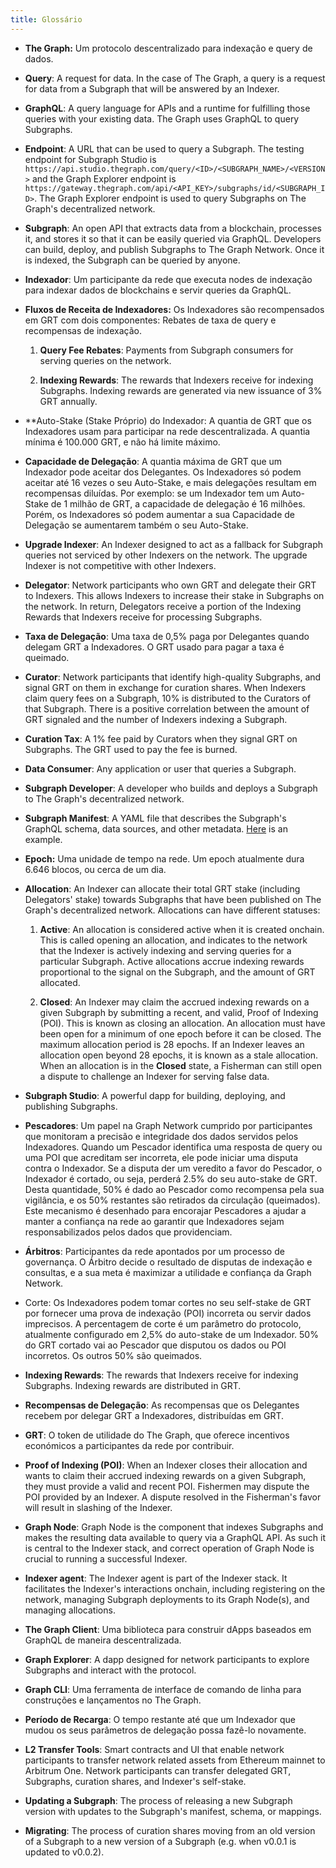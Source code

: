 ```yaml
---
title: Glossário
---
```


- **The Graph:** Um protocolo descentralizado para indexação e query de dados.

- **Query**: A request for data. In the case of The Graph, a query is a request for data from a Subgraph that will be answered by an Indexer.

- **GraphQL**: A query language for APIs and a runtime for fulfilling those queries with your existing data. The Graph uses GraphQL to query Subgraphs.

- **Endpoint**: A URL that can be used to query a Subgraph. The testing endpoint for Subgraph Studio is `https://api.studio.thegraph.com/query/<ID>/<SUBGRAPH_NAME>/<VERSION>` and the Graph Explorer endpoint is `https://gateway.thegraph.com/api/<API_KEY>/subgraphs/id/<SUBGRAPH_ID>`. The Graph Explorer endpoint is used to query Subgraphs on The Graph's decentralized network.

- **Subgraph**: An open API that extracts data from a blockchain, processes it, and stores it so that it can be easily queried via GraphQL. Developers can build, deploy, and publish Subgraphs to The Graph Network. Once it is indexed, the Subgraph can be queried by anyone.

- **Indexador**: Um participante da rede que executa nodes de indexação para indexar dados de blockchains e servir queries da GraphQL.

- **Fluxos de Receita de Indexadores:** Os Indexadores são recompensados em GRT com dois componentes: Rebates de taxa de query e recompensas de indexação.
  1. **Query Fee Rebates**: Payments from Subgraph consumers for serving queries on the network.

  2. **Indexing Rewards**: The rewards that Indexers receive for indexing Subgraphs. Indexing rewards are generated via new issuance of 3% GRT annually.

- \*\*Auto-Stake (Stake Próprio) do Indexador: A quantia de GRT que os Indexadores usam para participar na rede descentralizada. A quantia mínima é 100.000 GRT, e não há limite máximo.

- **Capacidade de Delegação**: A quantia máxima de GRT que um Indexador pode aceitar dos Delegantes. Os Indexadores só podem aceitar até 16 vezes o seu Auto-Stake, e mais delegações resultam em recompensas diluídas. Por exemplo: se um Indexador tem um Auto-Stake de 1 milhão de GRT, a capacidade de delegação é 16 milhões. Porém, os Indexadores só podem aumentar a sua Capacidade de Delegação se aumentarem também o seu Auto-Stake.

- **Upgrade Indexer**: An Indexer designed to act as a fallback for Subgraph queries not serviced by other Indexers on the network. The upgrade Indexer is not competitive with other Indexers.

- **Delegator**: Network participants who own GRT and delegate their GRT to Indexers. This allows Indexers to increase their stake in Subgraphs on the network. In return, Delegators receive a portion of the Indexing Rewards that Indexers receive for processing Subgraphs.

- **Taxa de Delegação**: Uma taxa de 0,5% paga por Delegantes quando delegam GRT a Indexadores. O GRT usado para pagar a taxa é queimado.

- **Curator**: Network participants that identify high-quality Subgraphs, and signal GRT on them in exchange for curation shares. When Indexers claim query fees on a Subgraph, 10% is distributed to the Curators of that Subgraph. There is a positive correlation between the amount of GRT signaled and the number of Indexers indexing a Subgraph.

- **Curation Tax**: A 1% fee paid by Curators when they signal GRT on Subgraphs. The GRT used to pay the fee is burned.

- **Data Consumer**: Any application or user that queries a Subgraph.

- **Subgraph Developer**: A developer who builds and deploys a Subgraph to The Graph's decentralized network.

- **Subgraph Manifest**: A YAML file that describes the Subgraph's GraphQL schema, data sources, and other metadata. [Here](https://github.com/graphprotocol/example-subgraph/blob/master/subgraph.yaml) is an example.

- **Epoch:** Uma unidade de tempo na rede. Um epoch atualmente dura 6.646 blocos, ou cerca de um dia.

- **Allocation**: An Indexer can allocate their total GRT stake (including Delegators' stake) towards Subgraphs that have been published on The Graph's decentralized network. Allocations can have different statuses:
  1. **Active**: An allocation is considered active when it is created onchain. This is called opening an allocation, and indicates to the network that the Indexer is actively indexing and serving queries for a particular Subgraph. Active allocations accrue indexing rewards proportional to the signal on the Subgraph, and the amount of GRT allocated.

  2. **Closed**: An Indexer may claim the accrued indexing rewards on a given Subgraph by submitting a recent, and valid, Proof of Indexing (POI). This is known as closing an allocation. An allocation must have been open for a minimum of one epoch before it can be closed. The maximum allocation period is 28 epochs. If an Indexer leaves an allocation open beyond 28 epochs, it is known as a stale allocation. When an allocation is in the **Closed** state, a Fisherman can still open a dispute to challenge an Indexer for serving false data.

- **Subgraph Studio**: A powerful dapp for building, deploying, and publishing Subgraphs.

- **Pescadores**: Um papel na Graph Network cumprido por participantes que monitoram a precisão e integridade dos dados servidos pelos Indexadores. Quando um Pescador identifica uma resposta de query ou uma POI que acreditam ser incorreta, ele pode iniciar uma disputa contra o Indexador. Se a disputa der um veredito a favor do Pescador, o Indexador é cortado, ou seja, perderá 2.5% do seu auto-stake de GRT. Desta quantidade, 50% é dado ao Pescador como recompensa pela sua vigilância, e os 50% restantes são retirados da circulação (queimados). Este mecanismo é desenhado para encorajar Pescadores a ajudar a manter a confiança na rede ao garantir que Indexadores sejam responsabilizados pelos dados que providenciam.

- **Árbitros**: Participantes da rede apontados por um processo de governança. O Árbitro decide o resultado de disputas de indexação e consultas, e a sua meta é maximizar a utilidade e confiança da Graph Network.

- Corte: Os Indexadores podem tomar cortes no seu self-stake de GRT por fornecer uma prova de indexação (POI) incorreta ou servir dados imprecisos. A percentagem de corte é um parâmetro do protocolo, atualmente configurado em 2,5% do auto-stake de um Indexador. 50% do GRT cortado vai ao Pescador que disputou os dados ou POI incorretos. Os outros 50% são queimados.

- **Indexing Rewards**: The rewards that Indexers receive for indexing Subgraphs. Indexing rewards are distributed in GRT.

- **Recompensas de Delegação**: As recompensas que os Delegantes recebem por delegar GRT a Indexadores, distribuídas em GRT.

- **GRT**: O token de utilidade do The Graph, que oferece incentivos económicos a participantes da rede por contribuir.

- **Proof of Indexing (POI)**: When an Indexer closes their allocation and wants to claim their accrued indexing rewards on a given Subgraph, they must provide a valid and recent POI. Fishermen may dispute the POI provided by an Indexer. A dispute resolved in the Fisherman's favor will result in slashing of the Indexer.

- **Graph Node**: Graph Node is the component that indexes Subgraphs and makes the resulting data available to query via a GraphQL API. As such it is central to the Indexer stack, and correct operation of Graph Node is crucial to running a successful Indexer.

- **Indexer agent**: The Indexer agent is part of the Indexer stack. It facilitates the Indexer's interactions onchain, including registering on the network, managing Subgraph deployments to its Graph Node(s), and managing allocations.

- **The Graph Client**: Uma biblioteca para construir dApps baseados em GraphQL de maneira descentralizada.

- **Graph Explorer**: A dapp designed for network participants to explore Subgraphs and interact with the protocol.

- **Graph CLI**: Uma ferramenta de interface de comando de linha para construções e lançamentos no The Graph.

- **Período de Recarga**: O tempo restante até que um Indexador que mudou os seus parâmetros de delegação possa fazê-lo novamente.

- **L2 Transfer Tools**: Smart contracts and UI that enable network participants to transfer network related assets from Ethereum mainnet to Arbitrum One. Network participants can transfer delegated GRT, Subgraphs, curation shares, and Indexer's self-stake.

- **Updating a Subgraph**: The process of releasing a new Subgraph version with updates to the Subgraph's manifest, schema, or mappings.

- **Migrating**: The process of curation shares moving from an old version of a Subgraph to a new version of a Subgraph (e.g. when v0.0.1 is updated to v0.0.2).
